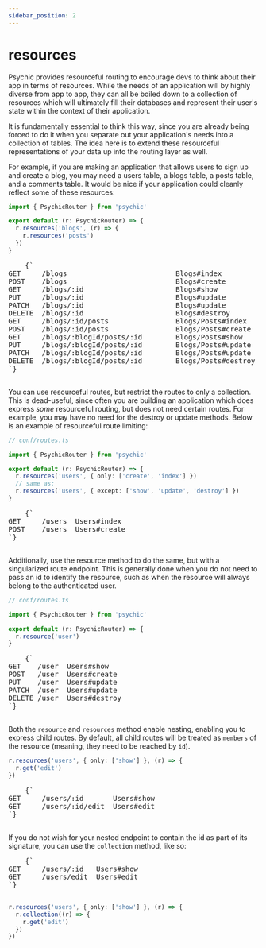 ```yaml
---
sidebar_position: 2
---
```



# resources

Psychic provides resourceful routing to encourage devs to think about their app in terms of resources. While the needs of an application will by highly diverse from app to app, they can all be boiled down to a collection of resources which will ultimately fill their databases and represent their user's state within the context of their application.

It is fundamentally essential to think this way, since you are already being forced to do it when you separate out your application's needs into a collection of tables. The idea here is to extend these resourceful representations of your data up into the routing layer as well.

For example, if you are making an application that allows users to sign up and create a blog, you may need a users table, a blogs table, a posts table, and a comments table. It would be nice if your application could cleanly reflect some of these resources:

```ts // conf/routes.ts
import { PsychicRouter } from 'psychic'

export default (r: PsychicRouter) => {
  r.resources('blogs', (r) => {
    r.resources('posts')
  })
}
```

<RoutesOutput>
  <pre style={{ backgroundColor: 'transparent' }}>
    {`
GET     /blogs                          Blogs#index
POST    /blogs                          Blogs#create
GET     /blogs/:id                      Blogs#show
PUT     /blogs/:id                      Blogs#update
PATCH   /blogs/:id                      Blogs#update
DELETE  /blogs/:id                      Blogs#destroy
GET     /blogs/:id/posts                Blogs/Posts#index
POST    /blogs/:id/posts                Blogs/Posts#create
GET     /blogs/:blogId/posts/:id        Blogs/Posts#show
PUT     /blogs/:blogId/posts/:id        Blogs/Posts#update
PATCH   /blogs/:blogId/posts/:id        Blogs/Posts#update
DELETE  /blogs/:blogId/posts/:id        Blogs/Posts#destroy
`}
  </pre>
</RoutesOutput>

You can use resourceful routes, but restrict the routes to only a collection. This is dead-useful, since often you are building an application which does express _some_ resourceful routing, but does not need certain routes. For example, you may have no need for the destroy or update methods. Below is an example of resourceful route limiting:

```ts
// conf/routes.ts

import { PsychicRouter } from 'psychic'

export default (r: PsychicRouter) => {
  r.resources('users', { only: ['create', 'index'] })
  // same as:
  r.resources('users', { except: ['show', 'update', 'destroy'] })
}
```

<RoutesOutput>
  <pre style={{ backgroundColor: 'transparent' }}>
    {`
GET     /users  Users#index
POST    /users  Users#create
`}
  </pre>
</RoutesOutput>

Additionally, use the resource method to do the same, but with a singularized route endpoint. This is generally done when you do not need to pass an id to identify the resource, such as when the resource will always belong to the authenticated user.

```ts
// conf/routes.ts

import { PsychicRouter } from 'psychic'

export default (r: PsychicRouter) => {
  r.resource('user')
}
```

<RoutesOutput>
  <pre style={{ backgroundColor: 'transparent' }}>
    {`
GET    /user  Users#show
POST   /user  Users#create
PUT    /user  Users#update
PATCH  /user  Users#update
DELETE /user  Users#destroy
`}
  </pre>
</RoutesOutput>

Both the `resource` and `resources` method enable nesting, enabling you to express child routes. By default, all child routes will be treated as `members` of the resource (meaning, they need to be reached by `id`).

```ts
r.resources('users', { only: ['show'] }, (r) => {
  r.get('edit')
})
```

<RoutesOutput>
  <pre style={{ backgroundColor: 'transparent' }}>
    {`
GET     /users/:id       Users#show
GET     /users/:id/edit  Users#edit
`}
  </pre>
</RoutesOutput>

If you do not wish for your nested endpoint to contain the id as part of its signature, you can use the `collection` method, like so:

<RoutesOutput>
  <pre style={{ backgroundColor: 'transparent' }}>
    {`
GET     /users/:id   Users#show
GET     /users/edit  Users#edit
`}
  </pre>
</RoutesOutput>

```ts
r.resources('users', { only: ['show'] }, (r) => {
  r.collection((r) => {
    r.get('edit')
  })
})
```
